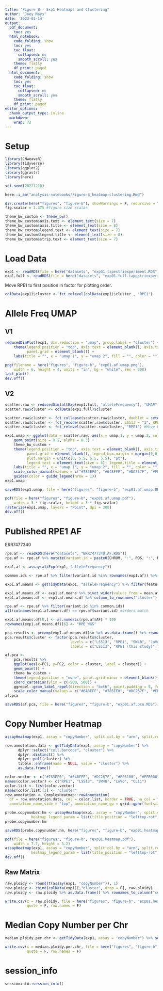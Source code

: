 ```yaml
---
title: "Figure B - Exp1 Heatmaps and Clustering"
author: "Joey Mays"
date: '2023-01-14'
output:
  pdf_document:
    toc: yes
  html_notebook:
    code_folding: show
    toc: yes
    toc_float:
      collapsed: no
      smooth_scroll: yes
    theme: flatly
    df_print: paged
  html_document:
    code_folding: show
    toc: yes
    toc_float:
      collapsed: no
      smooth_scroll: yes
    theme: flatly
    df_print: paged
editor_options:
  chunk_output_type: inline
  markdown:
    wrap: 72
---
```


# Setup

```r
library(CNweaveR)
library(tidyverse)
library(ggplot2)
library(ggrastr)
library(here)
```

```r
set.seed(20221210)
```

```r
here::i_am("analysis-notebooks/Figure-B_heatmap-clustering.Rmd")
```

```r
dir.create(here("figures", "figure-b"), showWarnings = F, recursive = T)
fig.scalar = 1.375 #figure size scalar

theme_bw_custom <- theme_bw()
theme_bw_custom$axis.text <- element_text(size = 7)
theme_bw_custom$axis.title <- element_text(size = 8)
theme_bw_custom$legend.text <- element_text(size = 7)
theme_bw_custom$legend.title <- element_text(size = 8)
theme_bw_custom$strip.text <- element_text(size = 7)
```

# Load Data

```r
exp1 <- readRDS(file = here("datasets", "exp01.tapestriexperiment.RDS"))
exp1.full <- readRDS(file = here("datasets", "exp01.full.tapestriexperiment.RDS"))
```

Move RPE1 to first position in factor for plotting order.

```r
colData(exp1)$cluster <- fct_relevel(colData(exp1)$cluster , "RPE1")
```

# Allele Freq UMAP

## V1

```r
reducedDimPlot(exp1, dim.reduction = "umap", group.label = "cluster") +
    theme(legend.position = "top", axis.text = element_blank(), axis.ticks = element_blank(), 
          panel.grid = element_blank()) +
    labs(title = "", x = "umap 1", y = "umap 2", fill = "", color = "")
```

```r
png(filename = here("figures", "figure-b", "exp01.af.umap.png"), 
    width = 6, height = 4, units = "in", bg = "white", res = 300)
last_plot()
dev.off()
```

## V2

```r
scatter.raw <- reducedDim(altExp(exp1.full, "alleleFrequency"), "UMAP")
scatter.raw$cluster <- colData(exp1.full)$cluster
```

```r
scatter.raw$cluster <- fct_collapse(scatter.raw$cluster, doublet = setdiff(levels(scatter.raw$cluster), 1:5))
scatter.raw$cluster <- fct_recode(scatter.raw$cluster, LS513 = "1", RPE1 = "2", SW48 = "3", LoVo = "4", CL11 = "5")
scatter.raw$cluster <- fct_relevel(scatter.raw$cluster, "RPE1") #Move RPE1 to first position in factor for plotting order.
```

```r
exp1.umap <- ggplot(data = scatter.raw, aes(x = umap.1, y = umap.2, color = cluster)) +
    geom_point(size = 0.2, alpha = 0.3) +
    theme_bw_custom + 
    theme(legend.position = "top", axis.text = element_blank(), axis.ticks = element_blank(), 
          panel.grid = element_blank(), legend.box.margin = margin(0,0,0,0,"pt"), legend.margin = margin(0,0,0,0,"pt"), 
          plot.margin = unit(c(0, 5.5, 5.5, 5.5), "pt"),
          legend.text = element_text(size = 6), legend.title = element_text(size = 6)) +
    labs(title = "", x = "umap 1", y = "umap 2", fill = "", color = "") +
    scale_color_manual(values = c("#785EF0", "#648FFF", "#DC267F", "#FE6100", "#FFB000", "gray")) +
    guides(color = guide_legend(nrow = 1))
exp1.umap
```

```r
saveRDS(exp1.umap, file = here("figures", "figure-b", "exp01.af.umap.RDS"))
```

```r
pdf(file = here("figures", "figure-b", "exp01.af.umap.pdf"), 
    width = 3 * fig.scalar, height = 3 * fig.scalar)
rasterize(exp1.umap, layers = "Point", dpi = 300)
dev.off()
```

# Published RPE1 AF

ERR7477340 

```r
rpe.af <- readRDS(here("datasets", "ERR7477340.AF.RDS"))
rpe.af <- rpe.af %>% mutate(variant.id = paste0(CHROM, ":", POS, ":", REF, "/", ALT))
```

```r
exp1.af <- assay(altExp(exp1, "alleleFrequency"))
```

```r
common.ids <- rpe.af %>% filter(variant.id %in% rownames(exp1.af)) %>% print() %>% pull(variant.id)
```

```r
exp1.af.means <- getTidyData(exp1, "alleleFrequency") %>% filter(feature.id %in% common.ids) %>% group_by(cluster, feature.id) %>% summarize(mean.af = mean(alleleFrequency)) %>% print()
```

```r
exp1.af.means.df <- exp1.af.means %>% pivot_wider(values_from = mean.af, id_cols = cluster, names_from = feature.id) %>% as.data.frame()
exp1.af.means.df <- exp1.af.means.df %>% column_to_rownames("cluster")
```

```r
rpe.af <- rpe.af %>% filter(variant.id %in% common.ids)
all(colnames(exp1.af.means.df) == rpe.af$variant.id) #orders match
```

```r
exp1.af.means.df[6,] <- as.numeric(rpe.af$AF) * 100
rownames(exp1.af.means.df)[6] <- "RPE_WGS"
```

```r
pca.results <- prcomp(exp1.af.means.df)$x %>% as.data.frame() %>% rownames_to_column("cluster")
pca.results$cluster <- factor(pca.results$cluster, 
                              levels = c("LS513", "RPE1", "SW48", "LoVo", "CL11", "RPE_WGS"), 
                              labels = c("LS513", "RPE1 (this study)", "SW48", "LoVo", "CL11", "RPE1 (published WGS)"))
```

```r
af.pca <- 
    pca.results %>% 
    ggplot(aes(x=PC1, y=PC2, color = cluster, label = cluster)) +
    geom_point() +
    theme_bw_custom + 
    theme(legend.position = "none", panel.grid.minor = element_blank()) +
    coord_cartesian(ylim = c(-500, 500)) +
    ggrepel::geom_label_repel(direction = "both", point.padding = 5, force = 1, size = 6/.pt) +
    scale_color_manual(values = c("#648FFF", "#785EF0", "#DC267F", "#FE6100", "#FFB000", "black"))
af.pca
```

```r
saveRDS(af.pca, file = here("figures", "figure-b", "exp01.af.pca.RDS"))
```

# Copy Number Heatmap

```r
assayHeatmap(exp1, assay = "copyNumber", split.col.by = "arm", split.row.by = "cluster", annotate.row.by = "cluster", color.preset = "copy.number.denoise")
```

```r
row.annotation.data <- getTidyData(exp1, assay = "copyNumber") %>%
      dplyr::select("cell.barcode", "cluster") %>%
      dplyr::distinct() %>%
      dplyr::pull(cluster) %>%
      tibble::enframe(name = NULL, value = "cluster") %>%
      as.data.frame()

color.vector <- c("#785EF0", "#648FFF", "#DC267F", "#FE6100", "#FFB000")
names(color.vector) <- c("RPE1", "LS513", "SW48", "LoVo", "CL11")
color.list <- list(color.vector)
names(color.list)[1] <- "cluster"
row.annotation <- ComplexHeatmap::rowAnnotation(
  df = row.annotation.data, col = color.list, border = TRUE, na_col = "white",
  annotation_name_side = "top", annotation_name_gp = grid::gpar(fontsize = 0), show_legend = FALSE)
```

```r
probe.copynumber.hm <- assayHeatmap(exp1, assay = "copyNumber", split.col.by = "arm", split.row.by = "cluster", color.custom = circlize::colorRamp2(c(1, 1.5, 2, 2.5, 3, 4), c("#2c7bb6", "#ffffff", "#ffffff", "#ffffff", "#fdae61", "#d7191c")), 
            heatmap_legend_param = list(title_position = "lefttop-rot", border = "black"), name = "Copy Number")
probe.copynumber.hm
```

```r
saveRDS(probe.copynumber.hm, here("figures", "figure-b", "exp01.heatmap.RDS"))
```

```r
pdf(file = here("figures", "figure-b", "exp01.heatmap.pdf"), 
    width = 7.7, height = 3.2)
assayHeatmap(exp1, assay = "copyNumber", split.col.by = "arm", split.row.by = "cluster", color.custom = circlize::colorRamp2(c(1, 1.5, 2, 2.5, 3, 4), c("#2c7bb6", "#ffffff", "#ffffff", "#ffffff", "#fdae61", "#d7191c")), 
            heatmap_legend_param = list(title_position = "lefttop-rot", border = "black"), name = "Copy Number", use_raster = TRUE, raster_quality = 7)
dev.off()
```

## Raw Matrix

```r
raw.ploidy <- round(t(assay(exp1, "copyNumber")), 1)
raw.ploidy <- cbind(colData(exp1)[,"cluster", drop = F], raw.ploidy) 
raw.ploidy <- raw.ploidy %>% as.data.frame() %>% rownames_to_column("cell.barcode")
```

```r
write.csv(x = raw.ploidy, file = here("figures", "figure-b", "exp01.heatmap.raw.csv"), 
          quote = F, row.names = F)
```

# Median Copy Number per Chr

```r
median.ploidy.per.chr <- getTidyData(exp1, assay = "copyNumber") %>% select(feature.id, cell.barcode, copyNumber, cluster, arm) %>% distinct() %>% group_by(cluster, arm) %>% summarize(median.ploidy = round(median(copyNumber),0), .groups = "drop_last") %>% pivot_wider(id_cols = cluster, names_from = arm, values_from = median.ploidy) %>% print()
```

```r
write.csv(x = median.ploidy.per.chr, file = here("figures", "figure-b", "median.cn.per.chr.csv"), 
          quote = F, row.names = F)
```

# session_info

```r
sessioninfo::session_info()
```
